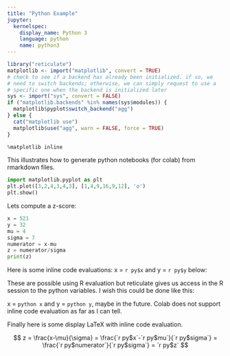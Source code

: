 ```yaml
---
title: "Python Example"
jupyter:
  kernelspec:
    display_name: Python 3
    language: python
    name: python3
---
```

```r
library("reticulate")
matplotlib <- import("matplotlib", convert = TRUE)
# check to see if a backend has already been initialized. if so, we
# need to switch backends; otherwise, we can simply request to use a
# specific one when the backend is initialized later
sys <- import("sys", convert = FALSE)
if ("matplotlib.backends" %in% names(sys$modules)) {
  matplotlib$pyplot$switch_backend("agg")
} else { 
  cat("matplotlib use")
  matplotlib$use("agg", warn = FALSE, force = TRUE)
}
```

```python
%matplotlib inline
```

This illustrates how to generate python notebooks (for colab) from rmarkdown files.

```python
import matplotlib.pyplot as plt
plt.plot([3,2,4,3,4,3], [1,4,9,16,9,12], 'o')
plt.show()
```

Lets compute a z-score:
```python
x = 521 
y = 32
mu = 4
sigma = 7
numerator = x-mu
z = numerator/sigma
print(z)
```

Here is some inline code evaluations: x = `r py$x` and y = `r py$y` below:

These are possible using R evaluation but reticulate gives us access in the R session to the python variables. I wish this could be done like this:

x = `python x` and y = `python y`, maybe in the future. Colab does not support inline code evaluation as far as I can tell.

Finally here is some display LaTeX with inline code evaluation. 

$$
z = \frac{x-\mu}{\sigma} 
  = \frac{`r py$x`-`r py$mu`}{`r py$sigma`} 
  = \frac{`r py$numerator`}{`r py$sigma`} 
  = `r py$z`
$$
